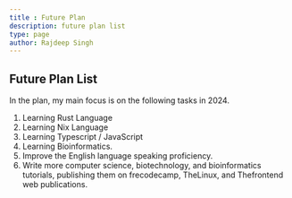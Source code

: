 ```yaml
---
title : Future Plan
description: future plan list
type: page
author: Rajdeep Singh
---
```


## Future Plan List

In the plan, my main focus is on the following tasks in 2024. 

1. Learning Rust Language 
2. Learning Nix Language 
3. Learning Typescript / JavaScript
4. Learning Bioinformatics.
5. Improve the English language speaking proficiency.
6. Write more computer science, biotechnology, and bioinformatics tutorials, publishing them on frecodecamp, TheLinux, and Thefrontend web publications.



